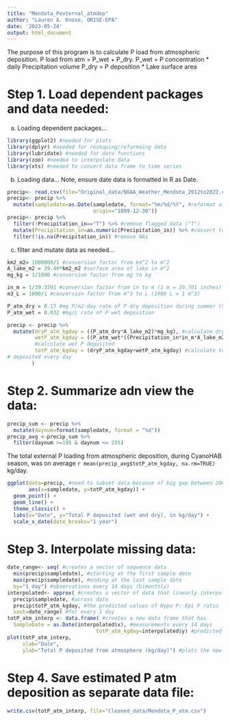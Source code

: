 ```yaml
---
title: "Mendota_Pexternal_atmdep"
author: "Lauren A. Knose, ORISE-EPA"
date: '2023-05-24'
output: html_document
---
```


The purpose of this program is to calculate P load from atmospheric deposition. 
P load from atm = P_wet + P_dry.
P_wet = P concentration * daily Precipitation volume
P_dry = P deposition * Lake surface area


# Step 1. Load dependent packages and data needed:

a) Loading dependent packages...
```r
library(ggplot2) #needed for plots
library(dplyr) #needed for reshaping/reformaing data
library(lubridate) #needed for date functions
library(zoo) #needed to interpolate data
library(xts) #needed to convert data frame to time series
```

b) Loading data...
Note, ensure date data is formatted in R as Date.

```r
precip<- read.csv(file="Original_data/NOAA_Weather_Mendota_2012to2022.csv")
precip<- precip %>%
  mutate(sampledate=as.Date(sampledate, format="%m/%d/%Y", #reformat as date
                            origin="1899-12-30"))
precip<- precip %>%
  filter(!Precipitation_in=="T") %>% #remove flagged data ("T")
  mutate(Precipitation_in=as.numeric(Precipitation_in)) %>% #convert to numeric
  filter(!is.na(Precipitation_in)) #remove NAs
```

c) filter and mutate data as needed...
```r
km2_m2= 1000000/1 #conversion factor from km^2 to m^2
A_lake_m2 = 39.40*km2_m2 #surface area of lake in m^2 
mg_kg = 1/1000 #conversion factor from mg to kg

in_m = 1/39.3701 #conversion factor from in to m (1 m = 39.701 inches)
m3_L = 1000/1 #conversion factor from m^3 to L (1000 L = 1 m^3)

P_atm_dry = 0.17 #mg P/m2-day rate of P dry deposition during summer (Soranno et al 1997)
P_atm_wet = 0.032 #mg/L rate of P wet deposition

precip <- precip %>%
  mutate(dryP_atm_kgday = ((P_atm_dry*A_lake_m2)*mg_kg), #calculate dry P deposited
         wetP_atm_kgday = ((P_atm_wet*((Precipitation_in*in_m*A_lake_m2)*m3_L))*mg_kg), 
         #calculate wet P deposited
         totP_atm_kgday = (dryP_atm_kgday+wetP_atm_kgday) #calculate total P atm
# deposited every day
        ) 
```

# Step 2. Summarize adn view the data:

```R
precip_sum <- precip %>%
  mutate(daynum=format(sampledate, format = "%d"))
precip_avg <-precip_sum %>%
  filter(daynum >=195 & daynum <= 255)
```
The total external P loading from atmospheric deposition, during CyanoHAB season,
was on average `r mean(precip_avg$totP_atm_kgday, na.rm=TRUE)` kg/day.

```r
ggplot(data=precip, #need to subset data because of big gap between 2000 and 2008
       aes(x=sampledate, y=totP_atm_kgday)) +
  geom_point() +
  geom_line() + 
  theme_classic() +
  labs(x="Date", y="Total P deposited (wet and dry), in kg/day") +
  scale_x_date(date_breaks="1 year") 
```

# Step 3. Interpolate missing data: 

```r
date_range<- seq( #creates a vector of sequence data
  min(precip$sampledate), #starting at the first sample date
  max(precip$sampledate), #ending at the last sample date
  by="1 day") #observations every 14 days (bimonthly) 
interpolated<- approx( #creates a vector of data that linearly interpolates 
  precip$sampledate, #across date
  precip$totP_atm_kgday, #the predicted values of Hypo P: Epi P ratio
  xout=date_range) #for every 1 day
totP_atm_interp <- data.frame( #creates a new data frame that has 
  SampleDate = as.Date(interpolated$x), #measurements every 14 days
                             totP_atm_kgday=interpolated$y) #predicted hypo: epi P ratio
plot(totP_atm_interp,
     xlab="Date",
     ylab="Total P deposited from atmosphere (kg/day)") #plots the new time series
```

# Step 4. Save estimated P atm deposition as separate data file:

```r
write.csv(totP_atm_interp, file="Cleaned_data/Mendota_P_atm.csv")
```